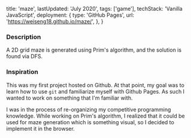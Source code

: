   title: 'maze',
  lastUpdated: 'July 2020',
  tags: ['game'],
  techStack: 'Vanilla JavaScript',
  deployment: {
    type: 'GitHub Pages',
    url: 'https://weiseng18.github.io/maze/',
  },
}

### Description

A 2D grid maze is generated using Prim's algorithm, and the solution is found via DFS.

### Inspiration

This was my first project hosted on Github. At that point, my goal was to learn how to use `git` and familiarize myself with Github Pages. As such I wanted to work on something that I'm familiar with.

I was in the process of re-organizing my competitive programming knowledge. While working on Prim's algorithm, I realized that it could be used for maze generation which is something visual, so I decided to implement it in the browser.

